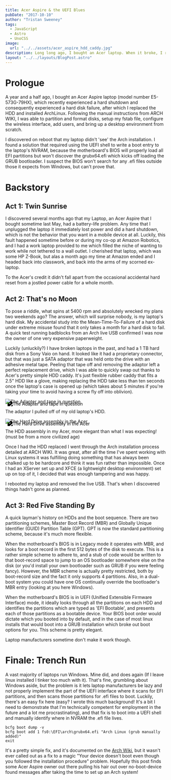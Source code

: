 ```yaml
---
title: Acer Aspire & the UEFI Blues
pubDate: "2017-10-10"
author: "Tristan Sweeney"
tags:
  - JavaScript
  - Astro
  - UnoCSS
image:
  url: "../../assets/acer_aspire_hdd_caddy.jpg"
description: Long long ago, I bought an Acer laptop. When it broke, I replaced the HDD and installed Linux. Acer's UEFI implementation sucks, so to get it booting I had to do some hacking.
layout: "../../layouts/BlogPost.astro"
---
```




# Prologue

A year and a half ago, I bought an Acer Aspire laptop (model number E5-573G-79HX), which recently experienced a hard shutdown and consequently experienced a hard disk failure, after which I replaced the HDD and installed ArchLinux. Following the manual instructions from ARCH WIKI, I was able to partition and format disks, setup my fstab file, configure the wireless interface, add users, and bring up a desktop environment from scratch.

I discovered on reboot that my laptop didn't 'see' the Arch installation. I found a solution that required using the UEFI shell to write a boot entry to the laptop's NVRAM, because the motherboard's BIOS will properly load all EFI partitions but won't discover the grubx64.efi which kicks off loading the GRUB bootloader. I suspect the BIOS won't search for any .efi files outside those it expects from Windows, but can't prove that.

# Backstory

## Act 1: Twin Sunrise

I discovered several months ago that my Laptop, an Acer Aspire that I bought sometime last May, had a battery-life problem. Any time that I unplugged the laptop it immediately lost power and did a hard shutdown, which is not the behavior that you want in a mobile device at all. Luckily, this fault happened sometime before or during my co-op at Amazon Robotics, and I had a work laptop provided to me which filled the niche of wanting to work while not tethered to a wall outlet. I cherished that laptop, which was some HP Z-Book, but alas a month ago my time at Amazon ended and I headed back into classwork, and back into the arms of my scorned ex-laptop.

To the Acer's credit it didn't fall apart from the occasional accidental hard reset from a jostled power cable for a whole month.

## Act 2: That's no Moon

To pose a riddle, what spins at 5400 rpm and absolutely wrecked my plans two weekends ago? The answer, which will surprise nobody, is my laptop's hard disk. My accidental study into the Mean-Time-To-Failure of a hard disk under extreme misuse found that it only takes a month for a hard disk to fail. A quick test running badblocks from an Arch live USB confirmed I was now the owner of one very expensive paperweight.

Luckily (unluckily?) I have broken laptops in the past, and had a 1 TB hard disk from a Sony Vaio on hand. It looked like it had a proprietary connector, but that was just a SATA adaptor that was held onto the drive with an adhesive metal tape. Peeling that tape off and removing the adaptor left a perfect replacement drive, which I was able to quickly swap out thanks to Acer's pretty simple HDD caddy. It's just flexible rubber caddy that fits a 2.5" HDD like a glove, making replacing the HDD take less than ten seconds once the laptop's case is opened up (which takes about 5 minutes if you're taking your time to avoid having a screw fly off into oblivion).

<Image
  src={sony}
  alt="The Adapter and tape in question"
  class="b-3 b-black"
  style="filter: drop-shadow(7px 7px 0 rgb(0 0 0 / 1));"
/>

The adaptor I pulled off of my old laptop's HDD.

<Image
  src={acer}
  alt="The Hard Drive assembly in the Acer"
  class="b-3 b-black"
  style="filter: drop-shadow(7px 7px 0 rgb(0 0 0 / 1));"
/>

The HDD assembly in my Acer, more elegant than what I was expecting! (must be from a more civilized age)

Once I had the HDD replaced I went through the Arch installation process detailed at ARCH WIKI. It was great, after all the time I've spent working with Linux systems it was fulfilling doing something that has always been chalked up to be hardcore and think it was fun rather than impossible. Once I had an XServer set up and XFCE (a lightweight desktop environment) set up on top of it, I decided that was enough tampering and was happy.

I rebooted my laptop and removed the live USB. That's when I discovered things hadn't gone as planned.

## Act 3: Red Five Standing By

A quick layman's history on HDDs and the boot sequence. There are two partitioning schemes, Master Boot Record (MBR) and Globally Unique Identifier (GUID) Partition Table (GPT). GPT is now the standard partitioning scheme, because it's much more flexible.

When the motherboard's BIOS is in Legacy mode it operates with MBR, and looks for a boot record in the first 512 bytes of the disk to execute. This is a rather simple scheme to adhere to, and a stub of code would be written to that boot-record space to jump to an OS bootloader somewhere else on the disk (or you'd install your own bootloader such as GRUB if you were feeling fancy). However, the MBR scheme is actually pretty restricted, both by boot-record size and the fact it only supports 4 partitions. Also, in a dual-boot system you could have one OS continually override the bootloader's MBR entry (looking at you here Windows).

When the motherboard's BIOS is in UEFI (Unified Extensible Firmware Interface) mode, it ideally looks through all the partitions on each HDD and identifies the partitions which are typed as 'EFI Bootable', and presents each of those partitions as a bootable device. Your BIOS boot order would dictate which you booted into by default, and in the case of most linux installs that would boot into a GRUB installation which broke out boot options for you. This scheme is pretty elegant.

Laptop manufacturers sometime don't make it work though.

# Finale: Trench Run

A vast majority of laptops run Windows. Mine did, and does again (If I leave linux installed I tinker too much with it). That's fine, grumbling about Windows aside, but the problem is it lets laptop manufacturers be lazy and not properly implement the part of the UEFI interface where it scans for EFI partitions, and then scans those partitions for .efi files to boot. Luckily, there's an easy fix here (easy? I wrote this much background! It's a bit I need to demonstrate that I'm technically competent for employment in the future and a lot me procrastinating), and that fix is to boot into a UEFI shell and manually identify where in NVRAM the .efi file lives.

```
bcfg boot dump -v
bcfg boot add 1 fs0:\EFI\arch\grubx64.efi "Arch Linux (grub manually added)"
exit
```

It's a pretty simple fix, and it's documented on the [Arch Wiki](https://wiki.archlinux.org/index.php/GRUB/EFI_examples), but it wasn't ever called out as a fix to a magic "Your device doesn't boot even though you followed the installation procedure" problem. Hopefully this post finds some Acer Aspire owner out there pulling his hair out over no-boot-device found messages after taking the time to set up an Arch system!
